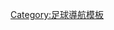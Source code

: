 {{Navbox
|name    = 英超球證
|title   = -{zh-hans:英超裁判;zh-hk:英超球證;}-
|state   = {{{state|autocollapse}}}
|listclass = hlist
|titlestyle = background:#bfd7ff;
|list1   = 
* [[馬田·艾堅遜|-{zh-hans:阿特金森;zh-hk:艾堅遜;}-]]
* [[斯图尔特·阿特维尔|-{zh-hans:阿特维尔;zh-hk:艾特維爾;}-]]
* {{le|Peter Bankes|Peter Bankes|班克斯}}
* {{le|David Coote (referee)|David Coote (referee)|库特}}
* [[米克·甸恩|-{zh-hans:迪恩;zh-hk:甸恩;}-]]
* [[奇雲·費蘭特|-{zh-hans:弗里恩德;zh-hk:費蘭特;}-]]
* {{le|Simon Hooper|Simon Hooper|胡珀}}
* {{le|Chris Kavanagh (referee)|Chris Kavanagh (referee)|卡瓦纳}}
* {{le|Andrew Madley|Andrew Madley|麦德利}}
* [[安達·馬連拿|-{zh-hans:马里纳;zh-hk:馬連拿;}-]]
* [[李·美臣|-{zh-hans:梅森;zh-hk:美臣;}-]]
* [[莊拿芬·摩斯|摩斯]]
* [[米高·奧利華|-{zh-hans:奥利弗;zh-hk:奧利華;}-]]
* {{le|格力·普臣|Craig Pawson|-{zh-hans:帕森;zh-hk:普臣;}-}}
* [[李·普拔|-{zh-hans:普罗伯特;zh-hk:普拔;}-]]
* {{le|Graham Scott (referee)|Graham Scott (referee)|斯科特}}
* [[安東尼·泰萊|-{zh-hans:泰勒;zh-hk:泰萊;}-]]
* {{le|Paul Tierney (referee)|Paul Tierney (referee)|蒂尔尼}}
}}<noinclude>
[[Category:足球導航模板]]
</noinclude>